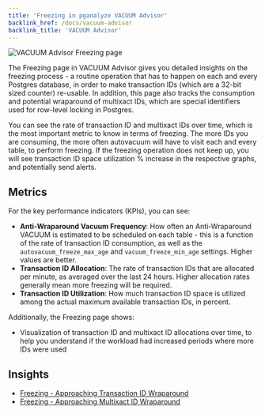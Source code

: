 ```yaml
---
title: 'Freezing in pganalyze VACUUM Advisor'
backlink_href: /docs/vacuum-advisor
backlink_title: 'VACUUM Advisor'
---
```


![VACUUM Advisor Freezing page](freezing.png)

The Freezing page in VACUUM Advisor gives you detailed insights on the freezing process - a routine operation that has to happen on each and every Postgres database, in order to make transaction IDs (which are a 32-bit sized counter) re-usable. In addition, this page also tracks the consumption and potential wraparound of multixact IDs, which are special identifiers used for row-level locking in Postgres.

You can see the rate of transaction ID and multixact IDs over time, which is the most important metric to know in terms of freezing. The more IDs you are consuming, the more often autovacuum will have to visit each and every table, to perform freezing. If the freezing operation does not keep up, you will see transaction ID space utilization % increase in the respective graphs, and potentially send alerts.

## Metrics

For the key performance indicators (KPIs), you can see:

* **Anti-Wraparound Vacuum Frequency**: How often an Anti-Wraparound VACUUM is estimated to be scheduled on each table - this is a function of the rate of transaction ID consumption, as well as the `autovacuum_freeze_max_age` and `vacuum_freeze_min_age` settings. Higher values are better.
* **Transaction ID Allocation**: The rate of transaction IDs that are allocated per minute, as averaged over the last 24 hours. Higher allocation rates generally mean more freezing will be required.
* **Transaction ID Utilization**: How much transaction ID space is utilized among the actual maximum available transaction IDs, in percent.

Additionally, the Freezing page shows:

* Visualization of transaction ID and multixact ID allocations over time, to help you understand if the workload had increased periods where more IDs were used

## Insights

* [Freezing - Approaching Transaction ID Wraparound](/docs/checks/vacuum/txid_wraparound)
* [Freezing - Approaching Multixact ID Wraparound](/docs/checks/vacuum/mxid_wraparound)

